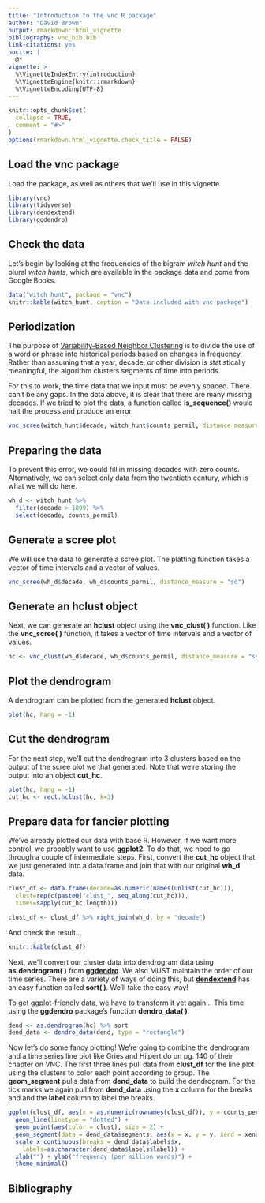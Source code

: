```yaml
---
title: "Introduction to the vnc R package"
author: "David Brown"
output: rmarkdown::html_vignette
bibliography: vnc_bib.bib
link-citations: yes
nocite: |
  @*
vignette: >
  %\VignetteIndexEntry{introduction}
  %\VignetteEngine{knitr::rmarkdown}
  %\VignetteEncoding{UTF-8}
---
```


```r
knitr::opts_chunk$set(
  collapse = TRUE,
  comment = "#>"
)
options(rmarkdown.html_vignette.check_title = FALSE)
```

## Load the vnc package

Load the package, as well as others that we'll use in this vignette.

```r
library(vnc)
library(tidyverse)
library(dendextend)
library(ggdendro)
```

## Check the data

Let's begin by looking at the frequencies of the bigram *witch hunt* and the plural *witch hunts*, which are available in the package data and come from Google Books.

```r
data("witch_hunt", package = "vnc")
knitr::kable(witch_hunt, caption = "Data included with vnc package")
```

## Periodization

The purpose of [Variability-Based Neighbor Clustering](https://www.oxfordhandbooks.com/view/10.1093/oxfordhb/9780199922765.001.0001/oxfordhb-9780199922765-e-14) is to divide the use of a word or phrase into historical periods based on changes in frequency. Rather than assuming that a year, decade, or other division is statistically meaningful, the algorithm clusters segments of time into periods.

For this to work, the time data that we input must be evenly spaced. There can't be any gaps. In the data above, it is clear that there are many missing decades. If we tried to plot the data, a function called **is_sequence()** would halt the process and produce an error.

```r
vnc_scree(witch_hunt$decade, witch_hunt$counts_permil, distance_measure = "sd")
```

## Preparing the data

To prevent this error, we could fill in missing decades with zero counts. Alternatively, we can select only data from the twentieth century, which is what we will do here.

```r
wh_d <- witch_hunt %>%
  filter(decade > 1899) %>%
  select(decade, counts_permil)
```

## Generate a scree plot

We will use the data to generate a scree plot. The platting function takes a vector of time intervals and a vector of values.

```r
vnc_scree(wh_d$decade, wh_d$counts_permil, distance_measure = "sd")
```

## Generate an hclust object

Next, we can generate an **hclust** object using the **vnc_clust( )** function. Like the **vnc_scree( )** function, it takes a vector of time intervals and a vector of values.

```r
hc <- vnc_clust(wh_d$decade, wh_d$counts_permil, distance_measure = "sd")
```

## Plot the dendrogram

A dendrogram can be plotted from the generated **hclust** object.

```r
plot(hc, hang = -1)
```

## Cut the dendrogram

For the next step, we'll cut the dendrogram into 3 clusters based on the output of the scree plot we that generated. Note that we're storing the output into an object **cut_hc**.

```r
plot(hc, hang = -1)
cut_hc <- rect.hclust(hc, k=3)
```

## Prepare data for fancier plotting

We've already plotted our data with base R. However, if we want more control, we probably want to use **ggplot2**. To do that, we need to go through a couple of intermediate steps. First, convert the **cut_hc** object that we just generated into a data.frame and join that with our original **wh_d** data.

```r
clust_df <- data.frame(decade=as.numeric(names(unlist(cut_hc))),
  clust=rep(c(paste0("clust_", seq_along(cut_hc))),
  times=sapply(cut_hc,length)))

clust_df <- clust_df %>% right_join(wh_d, by = "decade")
```

And check the result...

```r
knitr::kable(clust_df)
```

Next, we'll convert our cluster data into dendrogram data using **as.dendrogram( )** from [**ggdendro**](https://cran.r-project.org/web/packages/ggdendro/vignettes/ggdendro.html). We also MUST maintain the order of our time series. There are a variety of ways of doing this, but [**dendextend**](https://cran.r-project.org/web/packages/dendextend/vignettes/dendextend.html) has an easy function called **sort( )**. We'll take the easy way!

To get ggplot-friendly data, we have to transform it yet again... This time using the **ggdendro** package's function **dendro_data( )**.

```r
dend <- as.dendrogram(hc) %>% sort
dend_data <- dendro_data(dend, type = "rectangle")
```

Now let's do some fancy plotting! We're going to combine the dendrogram and a time series line plot like Gries and Hilpert do on pg. 140 of their chapter on VNC. The first three lines pull data from **clust_df** for the line plot using the clusters to color each point according to group. The **geom_segment** pulls data from **dend_data** to build the dendrogram. For the tick marks we again pull from **dend_data** using the **x** column for the breaks and and the **label** column to label the breaks.

```r
ggplot(clust_df, aes(x = as.numeric(rownames(clust_df)), y = counts_permil)) +
  geom_line(linetype = "dotted") +
  geom_point(aes(color = clust), size = 2) +
  geom_segment(data = dend_data$segments, aes(x = x, y = y, xend = xend, yend = yend))+
  scale_x_continuous(breaks = dend_data$labels$x,
    labels=as.character(dend_data$labels$label)) +
  xlab("") + ylab("frequency (per million words)") +
  theme_minimal()
```

## Bibliography
